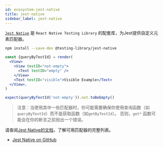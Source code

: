 ```yaml
---
id: ecosystem-jest-native
title: jest-native
sidebar_label: jest-native
---
```


[`Jest Native`](https://github.com/testing-library/jest-native) 是 `React Native Testing Library` 的配套库，为Jest提供自定义元素匹配器。

```bash npm2yarn
npm install --save-dev @testing-library/jest-native
```

```jsx
const {queryByTestId} = render(
  <View>
    <View testID="not-empty">
      <Text testID="empty" />
    </View>
    <Text testID="visible">Visible Example</Text>
  </View>,
)

expect(queryByTestId('not-empty')).not.toBeEmpty()
```

> 注意：当使用其中一些匹配器时，你可能需要确保你使用查询函数（如`queryByTestId`）而不是获取函数（如`getByTestId`）。
> 否则，`get*` 函数可能会在你的断言之前抛出一个错误。

请查阅[Jest Native的文档](https://github.com/testing-library/jest-native)，了解可用匹配器的完整列表。


- [Jest Native on GitHub](https://github.com/testing-library/jest-native)
